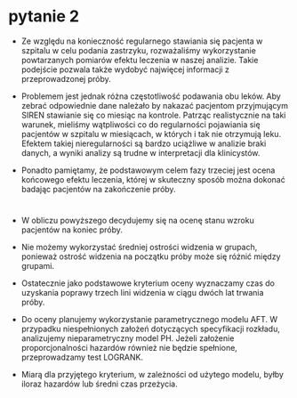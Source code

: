 # pytanie 2
\small

- Ze względu na konieczność regularnego stawiania się pacjenta w szpitalu w celu podania zastrzyku, rozważaliśmy wykorzystanie powtarzanych pomiarów efektu leczenia w naszej analizie. Takie podejście pozwala także wydobyć najwięcej informacji z przeprowadzonej próby.

- Problemem jest jednak różna częstotliwość podawania obu leków. Aby zebrać odpowiednie dane należało by nakazać pacjentom przyjmującym SIREN stawianie się co miesiąc na kontrole. Patrząc realistycznie na taki warunek, mieliśmy wątpliwości co do regularności pojawiania się pacjentów w szpitalu w miesiącach, w których i tak nie otrzymują leku. Efektem takiej nieregularności są bardzo uciążliwe w analizie braki danych, a wyniki analizy są trudne w interpretacji dla klinicystów.

- Ponadto pamiętamy, że podstawowym celem fazy trzeciej jest ocena końcowego efektu leczenia, której w skuteczny sposób można dokonać badając pacjentów na zakończenie próby.


#
\small

- W obliczu powyższego decydujemy się na ocenę stanu wzroku pacjentów na koniec próby.

- Nie możemy wykorzystać średniej ostrości widzenia w grupach, ponieważ ostrość widzenia na początku próby może się różnić między grupami.

\textcolor{red}{OSTATECZNIE:}

- Ostatecznie jako podstawowe kryterium oceny wyznaczamy czas do uzyskania poprawy trzech lini widzenia w ciągu dwóch lat trwania próby.

- Do oceny planujemy wykorzystanie parametrycznego modelu AFT. W przypadku niespełnionych założeń dotyczących specyfikacji rozkładu, analizujemy nieparametryczny model PH. Jeżeli założenie proporcjonalności hazardów również nie będzie spełnione, przeprowadzamy test LOGRANK.

- Miarą dla przyjętego kryterium, w zależności od użytego modelu, byłby iloraz hazardów lub średni czas przeżycia.  

